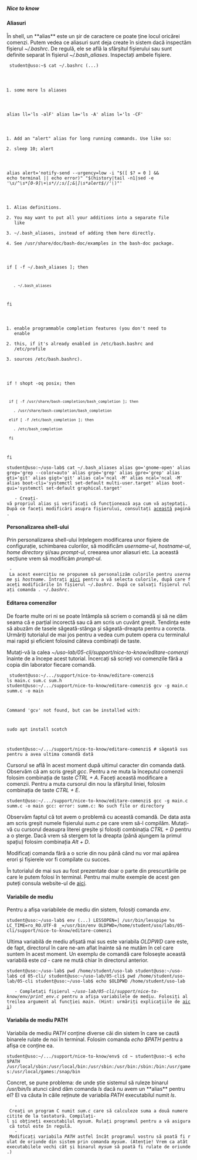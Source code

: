 ===== Nice to know =====

==== Aliasuri ====

În shell, un **alias** este un șir de caractere ce poate ține locul oricărei comenzi. Putem vedea ce 
aliasuri sunt deja create în sistem dacă inspectăm fișierul ''~/.bashrc''. De regulă, ele se află la 
sfârșitul fișierului sau sunt definite separat în fișierul ''~/.bash_aliases''. Inspectați ambele 
fișiere.

<code bash>
student@uso:~$ cat ~/.bashrc
(...)
# some more ls aliases
alias ll='ls -alF'
alias la='ls -A'
alias l='ls -CF'

# Add an "alert" alias for long running commands.  Use like so:
#   sleep 10; alert
alias alert='notify-send --urgency=low -i "$([ $? = 0 ] && echo terminal || echo error)" "$(history|tail -n1|sed -e '\''s/^\s*[0-9]\+\s*//;s/[;&|]\s*alert$//'\'')"'

# Alias definitions.
# You may want to put all your additions into a separate file like
# ~/.bash_aliases, instead of adding them here directly.
# See /usr/share/doc/bash-doc/examples in the bash-doc package.

if [ -f ~/.bash_aliases ]; then
    . ~/.bash_aliases
fi

# enable programmable completion features (you don't need to enable
# this, if it's already enabled in /etc/bash.bashrc and /etc/profile
# sources /etc/bash.bashrc).
if ! shopt -oq posix; then
  if [ -f /usr/share/bash-completion/bash_completion ]; then
    . /usr/share/bash-completion/bash_completion
  elif [ -f /etc/bash_completion ]; then
    . /etc/bash_completion
  fi
fi
</code>

<code bash>
student@uso:~/uso-lab$ cat ~/.bash_aliases
alias go='gnome-open'
alias grep='grep --color=auto'
alias grpe='grep'
alias gpre='grep'
alias gti='git'
alias gigt='git'
alias cal='ncal -M'
alias ncal='ncal -M'
alias boot-cli='systemctl set-default multi-user.target'
alias boot-gui='systemctl set-default graphical.target'
</code>

    - Creați-vă propriul alias și verificați că funcționează așa cum vă așteptați. După ce faceți modificări asupra fișierului, consultați [[https://stackoverflow.com/questions/2518127/how-do-i-reload-bashrc-without-logging-out-and-back-in|această]] pagină.

==== Personalizarea shell-ului ====
Prin personalizarea shell-ului înțelegem modificarea unor fișiere de configurație, schimbarea culorilor, 
să modificăm ''username-ul'', ''hostname-ul'', ''home directory'' și/sau ''prompt-ul'', creearea unor 
aliasuri etc. La această secțiune vrem să modificăm ''prompt-ul''.

  - La acest exercițiu ne propunem să personalizăm culorile pentru ''username'' și ''hostname''. Intrați [[http://ezprompt.net|aici]] pentru a vă selecta culorile, după care faceți modificările în fișierul ''~/.bashrc''. După ce salvați fișierul rulați comanda ''. ~/.bashrc''.

==== Editarea comenzilor ====

De foarte multe ori ni se poate întâmpla să scriem o comandă și să ne dăm seama că e 
parțial incorectă sau că am scris un cuvânt greșit. Tendința este să abuzăm de tasele
săgeată-stânga și săgeată-dreapta pentru a corecta. Urmăriți tutorialul de mai jos pentru 
a vedea cum putem opera cu terminalul mai rapid și eficient folosind câteva combinații de 
taste.

Mutați-vă la calea ''~/uso-lab/05-cli/support/nice-to-know/editare-comenzi'' înainte de a începe acest 
tutorial. Încercați să scrieți voi comenzile fără a copia din laborator fiecare comandă.

<code bash>
student@uso:~/.../support/nice-to-know/editare-comenzi$  ls
main.c  sum.c  sum.h
student@uso:~/.../support/nice-to-know/editare-comenzi$  gcv -g main.c summ.c -o main 

Command 'gcv' not found, but can be installed with:

sudo apt install scotch

student@uso:~/.../support/nice-to-know/editare-comenzi$  # săgeată sus pentru a avea ultima comandă dată
</code>

Cursorul se află în acest moment după ultimul caracter din comanda dată. Observăm că am scris greșit 
''gcc''. Pentru a ne muta la începutul comenzii folosim combinația de taste ''CTRL + A''. Faceți această 
modificare a comenzii. Pentru a muta cursorul din nou la sfârșitul liniei, folosim combinația de taste 
''CTRL + E''.

<code>
student@uso:~/.../support/nice-to-know/editare-comenzi$  gcc -g main.c summ.c -o main
gcc: error: summ.c: No such file or directory
</code>

Observăm faptul că tot avem o problemă cu această comandă. De data asta am scris greșit numele 
fișierului ''sum.c'' pe care vrem să-l compilăm. Mutați-vă cu cursorul deasupra literei greșite și folosiți 
combinația ''CTRL + D'' pentru a o șterge. Dacă vrem să stergem tot la dreapta (până ajungem la primul spațiu) 
folosim combinația ''Alt + D''. 

Modificați comanda fără a o scrie din nou până când nu vor mai apărea erori și fișierele vor fi compilate cu succes.

<note>
În tutorialul de mai sus au fost prezentate doar o parte din prescurtările pe care le putem folosi în terminal.
Pentru mai multe exemple de acest gen puteți consula website-ul de 
[[https://www.howtogeek.com/howto/ubuntu/keyboard-shortcuts-for-bash-command-shell-for-ubuntu-debian-suse-redhat-linux-etc/|aici]].
</note>

==== Variabile de mediu ====
Pentru a afișa variabilele de mediu din sistem, folosiți comanda ''env''.

<code>
student@uso:~/uso-lab$ env
(...)
LESSOPEN=| /usr/bin/lesspipe %s
LC_TIME=ro_RO.UTF-8
_=/usr/bin/env
OLDPWD=/home/student/uso/labs/05-cli/support/nice-to-know/editare-comenzi
</code>

Ultima variabilă de mediu afișată mai sus este variabila ''OLDPWD'' care este, de fapt, directorul în 
care ne-am aflat înainte să ne mutăm în cel care suntem în acest moment. Un exemplu de comandă care 
folosește această variabilă este ''cd -'' care ne mută chiar în directorul anterior.

<code bash>
student@uso:~/uso-lab$ pwd 
/home/student/uso-lab
student@uso:~/uso-lab$ cd 05-cli/
student@uso:~/uso-lab/05-cli$ pwd 
/home/student/uso-lab/05-cli
student@uso:~/uso-lab$ echo $OLDPWD
/home/student/uso-lab
</code>

    - Completați fișierul ''~/uso-lab/05-cli/support/nice-to-know/env/print_env.c'' pentru a afișa variabilele de mediu. Folosiți al treilea argument al funcției ''main''. (Hint: urmăriți explicațiile de [[https://www.sanfoundry.com/c-program-environment-variable/|aici]])

==== Variabila de mediu PATH ====

Variabila de mediu ''PATH'' conține diverse căi din sistem în care se caută binarele rulate de noi în terminal.
Folosim comanda ''echo $PATH'' pentru a afișa ce conține ea.

<code bash>
student@uso:~/.../support/nice-to-know/env$ cd ~
student@uso:~$ echo $PATH
/usr/local/sbin:/usr/local/bin:/usr/sbin:/usr/bin:/sbin:/bin:/usr/games:/usr/local/games:/snap/bin
</code>

Concret, se pune problema: de unde știe sistemul să ruleze binarul ''/usr/bin/ls'' atunci când dăm comanda 
''ls'' dacă nu avem un **alias** pentru el? El va căuta în căile reținute de variabila ''PATH'' executabilul  
numit ''ls''.

    - Creați un program C numit ''sum.c'' care să calculeze suma a două numere citite de la tastatură. Compilați-l și obțineți executabilul ''mysum''. Rulați programul pentru a vă asigura că totul este în regulă.
    - Modificați variabila ''PATH'' astfel încât programul vostru să poată fi rulat de oriunde din sistem prin comanda ''mysum''. (Atenție! Vrem ca atât executabilele vechi cât și binarul ''mysum'' să poată fi rulate de oriunde.)
